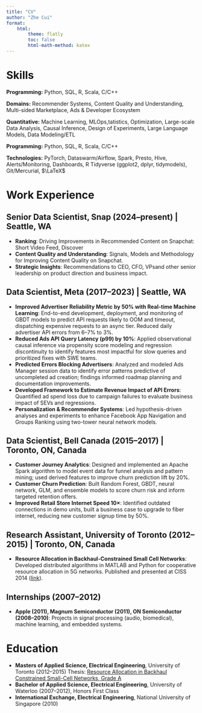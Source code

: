 ```yaml
---
title: "CV"
author: "Zhe Cui"
format:
    html:
        theme: flatly
        toc: false
        html-math-method: katex
---
```

# Skills

**Programming:** Python, SQL, R, Scala, C/C++

**Domains:** Recommender Systems, Content Quality and Understanding, Multi-sided Marketplace, Ads & Developer Ecosystem

**Quantitative:** Machine Learning, MLOps,tatistics, Optimization, Large-scale Data Analysis, Causal Inference, Design of Experiments, Large Language Models, Data Modeling/ETL

**Programming:** Python, SQL, R, Scala, C/C++

**Technologies:** PyTorch, Dataswarm/Airflow, Spark, Presto, Hive, Alerts/Monitoring, Dashboards, R Tidyverse (ggplot2, dplyr, tidymodels), Git/Mercurial, $\LaTeX$

# Work Experience

## Senior Data Scientist, Snap (2024–present) | Seattle, WA
* **Ranking**: Driving Improvements in Recommended Content on Snapchat: Short Video Feed, Discover
* **Content Quality and Understanding**: Signals, Models and Methodology for Improving Content Quality on Snapchat. 
* **Strategic Insights**: Recommendations to CEO, CFO, VPsand other senior leadership on product direction and business impact.

## Data Scientist, Meta (2017–2023) | Seattle, WA

* **Improved Advertiser Reliability Metric by 50% with Real-time Machine Learning**: End-to-end development, deployment, and monitoring of GBDT models to predict API requests likely to OOM and timeout, dispatching expensive requests to an async tier. Reduced daily advertiser API errors from 6–7% to 3%.
* **Reduced Ads API Query Latency (p99) by 10%**: Applied observational causal inference via propensity score modeling and regression discontinuity to identify features most impactful for slow queries and prioritized fixes with SWE teams.
* **Predicted Errors Blocking Advertisers**: Analyzed and modeled Ads Manager session data to identify error patterns predictive of uncompleted ad creation; findings informed roadmap planning and documentation improvements.
* **Developed Framework to Estimate Revenue Impact of API Errors**: Quantified ad spend loss due to campaign failures to evaluate business impact of SEVs and regressions.
* **Personalization & Recommender Systems**: Led hypothesis-driven analyses and experiments to enhance Facebook App Navigation and Groups Ranking using two-tower neural network models.

## Data Scientist, Bell Canada (2015–2017) | Toronto, ON, Canada

* **Customer Journey Analytics**: Designed and implemented an Apache Spark algorithm to model event data for funnel analysis and pattern mining; used derived features to improve churn prediction lift by 20%.
* **Customer Churn Prediction**: Built Random Forest, GBDT, neural network, GLM, and ensemble models to score churn risk and inform targeted retention offers.
* **Improved Retail Store Internet Speed 10×**: Identified outdated connections in demo units, built a business case to upgrade to fiber internet, reducing new customer signup time by 50%.

## Research Assistant, University of Toronto (2012–2015) | Toronto, ON, Canada

* **Resource Allocation in Backhaul-Constrained Small Cell Networks**: Developed distributed algorithms in MATLAB and Python for cooperative resource allocation in 5G networks. Published and presented at CISS 2014 ([link](https://ieeexplore.ieee.org/abstract/document/6814100)).

## Internships (2007–2012)

* **Apple (2011), Magnum Semiconductor (2011), ON Semiconductor (2008–2010)**: Projects in signal processing (audio, biomedical), machine learning, and embedded systems.

# Education

* **Masters of Applied Science, Electrical Engineering**, University of Toronto (2012–2015)
  Thesis: [Resource Allocation in Backhaul Constrained Small-Cell Networks, Grade A](https://tspace.library.utoronto.ca/handle/1807/69611)
* **Bachelor of Applied Science, Electrical Engineering**, University of Waterloo (2007–2012), Honors First Class
* **International Exchange, Electrical Engineering**, National University of Singapore (2010)
